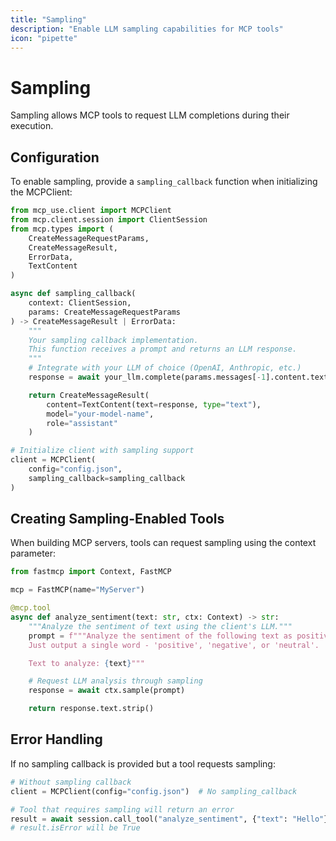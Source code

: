 ```yaml
---
title: "Sampling"
description: "Enable LLM sampling capabilities for MCP tools"
icon: "pipette"
---
```


# Sampling

<Info>
Sampling allows MCP tools to request LLM completions during their execution.
</Info>

## Configuration

To enable sampling, provide a `sampling_callback` function when initializing the MCPClient:

```python
from mcp_use.client import MCPClient
from mcp.client.session import ClientSession
from mcp.types import (
    CreateMessageRequestParams,
    CreateMessageResult,
    ErrorData,
    TextContent
)

async def sampling_callback(
    context: ClientSession,
    params: CreateMessageRequestParams
) -> CreateMessageResult | ErrorData:
    """
    Your sampling callback implementation.
    This function receives a prompt and returns an LLM response.
    """
    # Integrate with your LLM of choice (OpenAI, Anthropic, etc.)
    response = await your_llm.complete(params.messages[-1].content.text)

    return CreateMessageResult(
        content=TextContent(text=response, type="text"),
        model="your-model-name",
        role="assistant"
    )

# Initialize client with sampling support
client = MCPClient(
    config="config.json",
    sampling_callback=sampling_callback
)
```


## Creating Sampling-Enabled Tools

When building MCP servers, tools can request sampling using the context parameter:

```python
from fastmcp import Context, FastMCP

mcp = FastMCP(name="MyServer")

@mcp.tool
async def analyze_sentiment(text: str, ctx: Context) -> str:
    """Analyze the sentiment of text using the client's LLM."""
    prompt = f"""Analyze the sentiment of the following text as positive, negative, or neutral.
    Just output a single word - 'positive', 'negative', or 'neutral'.

    Text to analyze: {text}"""

    # Request LLM analysis through sampling
    response = await ctx.sample(prompt)

    return response.text.strip()
```

## Error Handling

If no sampling callback is provided but a tool requests sampling:

```python
# Without sampling callback
client = MCPClient(config="config.json")  # No sampling_callback

# Tool that requires sampling will return an error
result = await session.call_tool("analyze_sentiment", {"text": "Hello"})
# result.isError will be True
```
